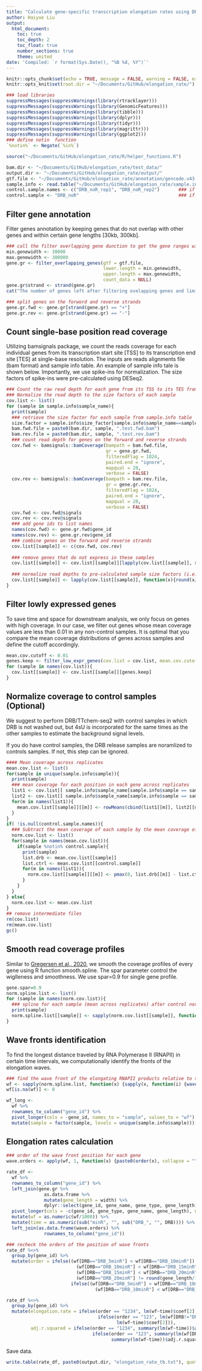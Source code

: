 ```yaml
---
title: "Calculate gene-specific transcription elongation rates using DRB/TTchem-seq2 data"
author: Haiyue Liu
output:
  html_document:
    toc: true
    toc_depth: 2
    toc_float: true
    number_sections: true
    theme: united
date: 'Compiled: `r format(Sys.Date(), "%B %d, %Y")`'
---
```


```r
knitr::opts_chunk$set(echo = TRUE, message = FALSE, warning = FALSE, error = FALSE, cache = TRUE)
knitr::opts_knit$set(root.dir = "~/Documents/GitHub/elongation_rate/")
```

```r
### load libraries
suppressMessages(suppressWarnings(library(rtracklayer)))
suppressMessages(suppressWarnings(library(GenomicFeatures)))
suppressMessages(suppressWarnings(library(tibble)))
suppressMessages(suppressWarnings(library(dplyr)))
suppressMessages(suppressWarnings(library(tidyr)))
suppressMessages(suppressWarnings(library(magrittr)))
suppressMessages(suppressWarnings(library(ggplot2)))
### define notin  function 
`%notin%` <- Negate(`%in%`)
```


```r
source("~/Documents/GitHub/elongation_rate/R/helper_functions.R")
```

```r
bam.dir <- "~/Documents/GitHub/elongation_rate/test_data/"
output.dir <- "~/Documents/GitHub/elongation_rate/output/"
gtf.file <- "~/Documents/GitHub/elongation_rate/annotation/gencode.v43.primary_assembly.basic.annotation.gtf"
sample.info <- read.table("~/Documents/GitHub/elongation_rate/sample.info.txt", header = TRUE)
control.sample.names <- c("DRB_noR_rep1", "DRB_noR_rep2")       ### if no control samples, this can be set as NULL
control.sample <- "DRB_noR"                                     ### if no control samples, this can be set as NULL
```

## Filter gene annotation 

Filter genes annotation by keeping genes that do not overlap with other genes and within certain gene lengths [30kb, 300kb]. 

```r
### call the filter overlapping gene dunction to get the gene ranges with non-overlapping genes
min.genewidth <- 30000
max.genewidth <- 300000
gene.gr <- filter_overlapping_genes(gtf = gtf.file,                     ### full path to annotation file in gtf format (Gencode / Ensembl)
                                    lower.length = min.genewidth,
                                    upper.length = max.genewidth,
                                    count_data = NULL)                  ### if count.data is provided, we only look at genes that are expressed in the data
gene.gr$strand <- strand(gene.gr)
cat("The number of genes left after filtering ovelapping genes and limiting gene lengths:", length(gene.gr))

### split genes on the forword and reverse strands
gene.gr.fwd <- gene.gr[strand(gene.gr) == "+"]
gene.gr.rev <- gene.gr[strand(gene.gr) == "-"]

```

## Count single-base position read coverage 

Utilizing bamsignals package, we count the reads coverage for each individual genes from its transcription start site [TSS] to its transcription end site [TES] at single-base resolution. The inputs are reads alignments file (bam format) and sample info table. An example of sample info tale is shown below. Importantly, we use spike-ins for normalization. The size factors of spike-ins were pre-calculated using DESeq2. 


```r
### Count the raw read depth for each gene from its TSS to its TES from bam files (bamCoverage function from bamsignals package)
### Normalize the read depth to the size factors of each sample 
cov.list <- list()
for (sample in sample.info$sample_name){
  print(sample)
  ### retrieve the size factor for each sample from sample.info table
  size.factor = sample.info$size_factor[sample.info$sample_name==sample]
  bam.fwd.file = paste0(bam.dir, sample, ".test.fwd.bam")
  bam.rev.file = paste0(bam.dir, sample, ".test.rev.bam")
  ### count read depth for genes on the forward and reverse strands
  cov.fwd <- bamsignals::bamCoverage(bampath = bam.fwd.file,
                                     gr = gene.gr.fwd,
                                     filteredFlag = 1024,
                                     paired.end = "ignore",
                                     mapqual = 20,
                                     verbose = FALSE)
  cov.rev <- bamsignals::bamCoverage(bampath = bam.rev.file,
                                     gr = gene.gr.rev,
                                     filteredFlag = 1024,
                                     paired.end = "ignore",
                                     mapqual = 20,
                                     verbose = FALSE)
  cov.fwd <- cov.fwd@signals
  cov.rev <- cov.rev@signals
  ### add gene ids to list names
  names(cov.fwd) <- gene.gr.fwd$gene_id
  names(cov.rev) <- gene.gr.rev$gene_id
  ### combine genes on the forward and reverse strands
  cov.list[[sample]] <- c(cov.fwd, cov.rev)
  
  ### remove genes that do not express in these samples
  cov.list[[sample]] <- cov.list[[sample]][lapply(cov.list[[sample]], sum) > 0]
  
  ### normalize read depths to pre-calculated sample size factors (i.e. spike-in size factors or library sizes)
  cov.list[[sample]] <- lapply(cov.list[[sample]], function(x){round(x/size.factor, 3)})
}
```

## Filter lowly expressed genes

To save time and space for downstream analysis, we only focus on genes with high coverage. In our case, we filter out genes whose mean coverage values are less than 0.01 in any non-control samples. It is optimal that you compare the mean coverage distributions of genes across samples and define the cutoff accordingly.

```r
mean.cov.cutoff <- 0.01
genes.keep <- filter_low_expr_genes(cov.list = cov.list, mean.cov.cutoff = mean.cov.cutoff)$genes.keep
for (sample in names(cov.list)){
  cov.list[[sample]] <- cov.list[[sample]][genes.keep]
}
```

## Normalize coverage to control samples (Optional)

We suggest to perform DRB/TTchem-seq2 with control samples in which DRB is not washed out, but 4sU is incorporated for the same times as the other samples to estimate the background signal levels. 

If you do have control samples, the DRB release samples are noramlized to controls samples. If not, this step can be ignored. 

```r
#### Mean coverage across replicates
mean.cov.list <- list()
for(sample in unique(sample.info$sample)){
  print(sample)
  ### mean coverage for each position in each gene across replicates
  list1 <- cov.list[[ sample.info$sample_name[sample.info$sample == sample & sample.info$rep == "rep1"] ]]
  list2 <- cov.list[[ sample.info$sample_name[sample.info$sample == sample & sample.info$rep == "rep2"] ]]
  for(m in names(list1)){
    mean.cov.list[[sample]][[m]] <- rowMeans(cbind(list1[[m]], list2[[m]]))
  }
}
if( !is.null(control.sample.names)){
  ### Subtract the mean coverage of each sample by the mean coverage of control sample.
  norm.cov.list <- list()
  for(sample in names(mean.cov.list)){
    if(sample %notin% control.sample){
      print(sample)
      list.drb <- mean.cov.list[[sample]]
      list.ctrl <- mean.cov.list[[control.sample]]
      for(m in names(list1)){
        norm.cov.list[[sample]][[m]] <- pmax(0, list.drb[[m]] - list.ctrl[[m]])
      }
    }
  }
} else{
  norm.cov.list <- mean.cov.list
}
## remove intermediate files
rm(cov.list)
rm(mean.cov.list)
gc()
```

## Smooth read coverage profiles

Similar to [Gregersen et al., 2020](), we smooth the coverage profiles of every gene using R function smooth.spline. The spar parameter control the wiglleness and smoothness. We use spar=0.9 for single gene profile.

```r
gene.spar=0.9     
norm.spline.list <- list()
for (sample in names(norm.cov.list)){
  ### spline for each sample (mean across replicates) after control normalization
  print(sample)
  norm.spline.list[[sample]] <- sapply(norm.cov.list[[sample]], function(x){pmax(0, round(smooth.spline(1:length(x), x, spar=gene.spar)$y, 3))})
}
```

## Wave fronts identification

To find the longest distance traveled by RNA Polymerase II (RNAPII) in certain time intervals, we computationally identify the fronts of the elongation waves. 

```r
### find the wave front of the elongating RNAPII products relative to the transcript's TSS
wf <- sapply(norm.spline.list, function(x) {sapply(x, function(i) {wave_front_calling(i)})}) %>% as.data.frame
wf[is.na(wf)] <- 0

wf_long <-
  wf %>%
  rownames_to_column("gene_id") %>%
  pivot_longer(cols = -gene_id, names_to = "sample", values_to = "wf") %>%
  mutate(sample = factor(sample, levels = unique(sample.info$sample)))
```

## Elongation rates calculation 

```r
### order of the wave front position for each gene
wave.orders <- apply(wf, 1, function(x) {paste0(order(x), collapse = "")})

rate_df <-
  wf %>%
  rownames_to_column("gene_id") %>%
  left_join(gene.gr %>%
              as.data.frame %>%
              mutate(gene_length = width) %>%
              dplyr::select(gene_id, gene_name, gene_type, gene_length)) %>%
  pivot_longer(cols = -c(gene_id, gene_type, gene_name, gene_length), names_to = "DRB", values_to = "wf") %>%
  mutate(wf = as.numeric(wf/1000)) %>%
  mutate(time = as.numeric(sub("minR", "", sub("DRB_", "", DRB)))) %>%
  left_join(as.data.frame(wave.orders) %>%
              rownames_to_column("gene_id"))

### recheck the orders of the position of wave fronts
rate_df %<>%
  group_by(gene_id) %>%
  mutate(order = ifelse((wf[DRB=="DRB_5minR"] < wf[DRB=="DRB_10minR"]) &
                          (wf[DRB=="DRB_10minR"] < wf[DRB=="DRB_15minR"]) &
                          (wf[DRB=="DRB_15minR"] < wf[DRB=="DRB_20minR"]) &
                          (wf[DRB=="DRB_20minR"] != round(gene_length/1000, 1)), "1234",
                        ifelse((wf[DRB=="DRB_5minR"] < wf[DRB=="DRB_10minR"]) &
                                 (wf[DRB=="DRB_10minR"] < wf[DRB=="DRB_15minR"]), "123", "other")))

rate_df %<>%
  group_by(gene_id) %>%
  mutate(elongation.rate = ifelse(order == "1234", lm(wf~time)$coef[2],
                                  ifelse(order == "123", lm(wf[DRB!="DRB_20minR"] ~ time[DRB!="DRB_20minR"])$coef[2],
                                         lm(wf~time)$coef[2])),
         adj.r.squared = ifelse(order == "1234", summary(lm(wf~time))$adj.r.squared,
                                ifelse(order == "123", summary(lm(wf[DRB!="DRB_20minR"]~time[DRB!="DRB_20minR"]))$adj.r.squared,
                                       summary(lm(wf~time))$adj.r.squared)))
```

Save data.

```r
write.table(rate_df, paste0(output.dir, "elongation_rate_tb.txt"), quote=FALSE, sep="\t", row.names=FALSE)
```

